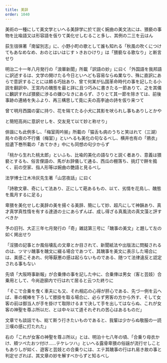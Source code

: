 ```yaml
---
title: 美辞
order: 1040
---
```



美術の一種にして美文学といへる美辞学に於て説く婉曲の美文法には、猥褻の事物を比喩語又は形容語を仮りて美化せしむること多し、其例の二三を云はん

荻生徂徠著「南留別志」に、小野小町の歌として誰も知れる「秋風の吹くにつけてもあなめなめ、おのとはいはじすゝきおひけり」は「猥褻なる歌なり」と断言せり

明治二十一年八月発行の「浪華新聞」所載「訳語の妙」に曰く「外国語を我邦語に訳述するは、文学の開けたる今日といへども容易ならぬ業なり、殊に直訳にあらで意訳することには頗る巧拙あり、曾て何某が仏国革命時代の事を記したる小説を翻訳中、王宮内の醜態を最と詳に且つ巧みに書きたる一節ありて、之を其儀に飜訳すれば猥褻に渉るの嫌ひなきにあらず、さりとて其一節を除きては、前後事跡の連絡を失ふより、再三構思して竟に夫の高李迪の詩を仮り来つて

曾て明月西園の宴に持り、花を隔てたる小犬に其影を吠られし事もありしとかや

と簡短高尚に意訳せしを、交友見て以て妙と称せり」

俳諧にも此例多し、「梅室両吟揃」所載の「猫舌も病のうちと笑はれて（三湖）局々の夜の不行儀（梅室）」といへるも美化の句なるべし、横井也有の「鴉衣」拾遺下巻所載の「あてかき」中にも同想の句少からず

「桃から生れた桃太郎」といふも、比喩的美化の語なりと説く者あり、意義は猥褻とするも、俗言俚語の、馬がお辞儀して通る、西瓜の棚落ち、挑灯で餅を搗く、前の空家、指人形等は婉曲の艷語と見るべし

法学博士江木冷灰先生著「山窓夜話」に曰く

「詩歌文章、奇にして法あり、正にして葩あるもの、以て、劣情を花鳥し、醜態を風月するに足る」

卑猥を美化せしむ美辞の美を揚ぐる美辞、簡にして妙、超凡にして神韻あり、真才真学真性惰を有する達道の士にあらずんば、成し得ざる真風流の真文藻と評すべきか

予の旧刊、大正三年七月発行の「奇」雑誌第三号に「醜事の美文」と題して左の如く掲出せり

「淫猥の記事とか風俗壊乱の文章とか目されて、新聞紙法や出版法に問擬されるのは、ツマリ醜事を醜文に綴る場合であつて、其醜事を美文に表示した場合には、美感こそあれ、何等厭悪の感は起らないものである、随つて法律違反と認定される事もない

先頃「大阪時事新報」が合乗俥の事を記した中に、合乗俥は男女（客と芸妓）合乗用として、今尚遊廓内で行はれて居ると云つた終りに

「そこで合乗を曳く車夫にも又、それ相応の心得が肝心である、先づ一例を云へば、車の梶棒を下ろして膝掛を取る場合に、必らず男客の方から外す、そして女客の前は御当人が手を掛けて取除けるまで決して手を出してはならぬ、これが女客の神聖を尊ぶ所以だ、とは中々以て道それぞれの苦心はあるものだ」

文章でも談話でも、総て斯う行きたいものであると、我輩は少からぬ敬服の一読三嘆の感に打たれた」

右の「これが女客の神聖を尊ぶ所以」とは、明泊十七八年の頃、「合乗り母衣かけ、頬ツぺたおツ付け……テケレツハ」といへる露骨卑猥の俗謡が流行せしこともありしが如く、遊客と芸妓との合乗りには、エテ其醜事の行はれ易き故の事と判定せざれば、其文章の妙を解すべからずと知るべし